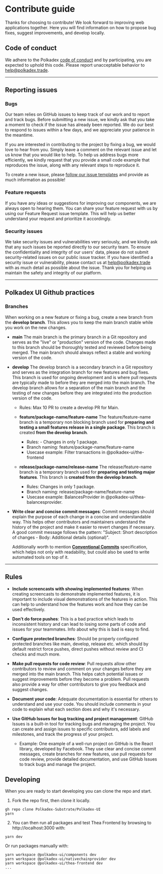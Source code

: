 # Contribute guide
Thanks for choosing to contribute! We look forward to improving web applications together. Here you will find information on how to propose bug fixes, suggest improvements, and develop locally.

## Code of conduct

We adhere to the Polkadex [code of conduct](/code-of-conduct) and by participating, you are expected to uphold this code. 
Please report unacceptable behavior to help@polkadex.trade.

---

## Reporting issues

### Bugs
Our team relies on GitHub issues to keep track of our work and to report and track bugs. Before submitting a new issue, we kindly ask that you take a moment to check if the issue has already been reported. We do our best to respond to issues within a few days, and we appreciate your patience in the meantime.

If you are interested in contributing to the project by fixing a bug, we would love to hear from you. Simply leave a comment on the relevant issue and let us know that you would like to help. To help us address bugs more efficiently, we kindly request that you provide a small code example that reproduces the issue, along with any relevant steps to reproduce it.

To create a new issue, please [follow our issue templates](https://github.com/Polkadex-Substrate/Polkadex-UI/issues) and provide as much information as possible!

### Feature requests
If you have any ideas or suggestions for improving our components, we are always open to hearing them. You can share your feature request with us by using our Feature Request issue template. This will help us better understand your request and prioritize it accordingly.

###  Security issues
We take security issues and vulnerabilities very seriously, and we kindly ask that any such issues be reported directly to our security team. To ensure the confidentiality and integrity of our users' data, please do not submit security-related issues on our public issue tracker. If you have identified a security issue or vulnerability, please contact us at help@polkadex.trade with as much detail as possible about the issue. Thank you for helping us maintain the safety and integrity of our platform.

---

## Polkadex UI Github practices

### Branches

When working on a new feature or fixing a bug, create a new branch from the **develop branch**. This allows you to keep the main branch stable while you work on the new changes.

- **main** The main branch is the primary branch in a Git repository and serves as the "live" or "production" version of the code. Changes made to this branch should be thoroughly tested and reviewed before being merged. The main branch should always reflect a stable and working version of the code.
- **develop** The develop branch is a secondary branch in a Git repository and serves as the integration branch for new features and bug fixes. This branch is used for ongoing development and is where pull requests are typically made to before they are merged into the main branch. The develop branch allows for a separation of the main branch and the testing of new changes before they are integrated into the production version of the code.
  - Rules: Max 10 PR to create a develop PR for Main.

  - **feature/package-name/feature-name** The feature/feature-name branch is a temporary non blocking branch used for **preparing and testing a small features release in a single package**. This branch is created **from the develop branch**.
      - Rules: - Changes in only 1 package.
      - Branch naming: feature/package-name/feature-name
      - Usecase example: Filter transactions in @polkadex-ui/the-frontend        
      
  - **release/package-name/release-name** The release/feature-name branch is a temporary branch used for **preparing and testing major features**. This branch is **created from the develop branch**.
      - Rules: Changes in only 1 package.
      - Branch naming: release/package-name/feature-name
      - Usecase example: BalancesProvider in @polkadex-ui/thea-balancesprovider.

- **Write clear and concise commit messages**: Commit messages should explain the purpose of each change in a concise and understandable way. This helps other contributors and maintainers understand the history of the project and make it easier to revert changes if necessary. A good commit message follows the pattern: "Subject: Short description of changes - Body: Additional details (optional)".
    
  Additionally worth to mention **[Conventional Commits](https://www.conventionalcommits.org/en/v1.0.0/)** specification, which helps not only with readability, but could also be used to write automated tools on top of it.

---

## Rules

- **Include screencasts with showing implemented features**: When creating screencasts to demonstrate implemented features, it is important to include visual demonstrations of the features in action. This can help to understand how the features work and how they can be used effectively.

- **Don’t do force pushes**: This is a bad practice which leads to inconsistent history and can lead to losing some parts of code and issues for your teammates. Info about why this is bad is easy to find. 

- **Configure protected branches**: Should be properly configured protected branches like main, develop, release etc. which should by default restrict force pushes, direct pushes without review and CI checks and much more.   

- **Make pull requests for code review**: Pull requests allow other contributors to review and comment on your changes before they are merged into the main branch. This helps catch potential issues or suggest improvements before they become a problem. Pull requests also provide a way for other contributors to give you feedback and suggest changes.

- **Document your code**: Adequate documentation is essential for others to understand and use your code. You should include comments in your code to explain what each section does and why it's necessary.

- **Use GitHub Issues for bug tracking and project management**: GitHub Issues is a built-in tool for tracking bugs and managing the project. You can create and assign issues to specific contributors, add labels and milestones, and track the progress of your project.
  - Example: One example of a well-run project on GitHub is the React library, developed by Facebook. They use clear and concise commit messages, create branches for new features, use pull requests for code review, provide detailed documentation, and use GitHub Issues to track bugs and manage the project.


## Developing
When you are ready to start developing you can clone the repo and start.

1. Fork the repo first, then clone it locally.
```
gh repo clone Polkadex-Substrate/Polkadex-UI
yarn 
```

2. You can then run all packages and test Thea Frontend by browsing to http://localhost:3000 with:
```
yarn dev
```

Or run packages manually with:
```
yarn workspace @polkadex-ui/components dev
yarn workspace @polkadex-ui/nativechainprovider dev
yarn workspace @polkadex-ui/thea-frontend dev
...
```